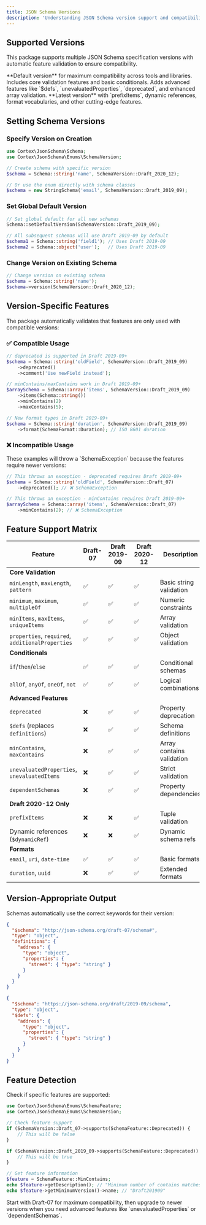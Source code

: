 ```yaml
---
title: JSON Schema Versions
description: 'Understanding JSON Schema version support and compatibility'
---
```


## Supported Versions

This package supports multiple JSON Schema specification versions with automatic feature validation to ensure compatibility.

<CardGroup cols={1}>
  <Card title="Draft-07 (2018)" icon="circle-check">
    **Default version** for maximum compatibility across tools and libraries. Includes core validation features and basic conditionals.
  </Card>
  <Card title="Draft 2019-09" icon="star">
    Adds advanced features like `$defs`, `unevaluatedProperties`, `deprecated`, and enhanced array validation.
  </Card>
  <Card title="Draft 2020-12" icon="sparkles">
    **Latest version** with `prefixItems`, dynamic references, format vocabularies, and other cutting-edge features.
  </Card>
</CardGroup>

## Setting Schema Versions

### Specify Version on Creation

```php
use Cortex\JsonSchema\Schema;
use Cortex\JsonSchema\Enums\SchemaVersion;

// Create schema with specific version
$schema = Schema::string('name', SchemaVersion::Draft_2020_12);

// Or use the enum directly with schema classes
$schema = new StringSchema('email', SchemaVersion::Draft_2019_09);
```

### Set Global Default Version

```php
// Set global default for all new schemas
Schema::setDefaultVersion(SchemaVersion::Draft_2019_09);

// All subsequent schemas will use Draft 2019-09 by default
$schema1 = Schema::string('field1'); // Uses Draft 2019-09
$schema2 = Schema::object('user');   // Uses Draft 2019-09
```

### Change Version on Existing Schema

```php
// Change version on existing schema
$schema = Schema::string('name');
$schema->version(SchemaVersion::Draft_2020_12);
```

## Version-Specific Features

The package automatically validates that features are only used with compatible versions:

### ✅ Compatible Usage

```php
// deprecated is supported in Draft 2019-09+
$schema = Schema::string('oldField', SchemaVersion::Draft_2019_09)
    ->deprecated()
    ->comment('Use newField instead');

// minContains/maxContains work in Draft 2019-09+
$arraySchema = Schema::array('items', SchemaVersion::Draft_2019_09)
    ->items(Schema::string())
    ->minContains(2)
    ->maxContains(5);

// New format types in Draft 2019-09+
$schema = Schema::string('duration', SchemaVersion::Draft_2019_09)
    ->format(SchemaFormat::Duration); // ISO 8601 duration
```

### ❌ Incompatible Usage

<Warning>
These examples will throw a `SchemaException` because the features require newer versions:
</Warning>

```php
// This throws an exception - deprecated requires Draft 2019-09+
$schema = Schema::string('oldField', SchemaVersion::Draft_07)
    ->deprecated(); // ❌ SchemaException

// This throws an exception - minContains requires Draft 2019-09+
$arraySchema = Schema::array('items', SchemaVersion::Draft_07)
    ->minContains(2); // ❌ SchemaException
```

## Feature Support Matrix

| Feature | Draft-07 | Draft 2019-09 | Draft 2020-12 | Description |
|---------|----------|---------------|---------------|-------------|
| **Core Validation** |
| `minLength`, `maxLength`, `pattern` | ✅ | ✅ | ✅ | Basic string validation |
| `minimum`, `maximum`, `multipleOf` | ✅ | ✅ | ✅ | Numeric constraints |
| `minItems`, `maxItems`, `uniqueItems` | ✅ | ✅ | ✅ | Array validation |
| `properties`, `required`, `additionalProperties` | ✅ | ✅ | ✅ | Object validation |
| **Conditionals** |
| `if`/`then`/`else` | ✅ | ✅ | ✅ | Conditional schemas |
| `allOf`, `anyOf`, `oneOf`, `not` | ✅ | ✅ | ✅ | Logical combinations |
| **Advanced Features** |
| `deprecated` | ❌ | ✅ | ✅ | Property deprecation |
| `$defs` (replaces `definitions`) | ❌ | ✅ | ✅ | Schema definitions |
| `minContains`, `maxContains` | ❌ | ✅ | ✅ | Array contains validation |
| `unevaluatedProperties`, `unevaluatedItems` | ❌ | ✅ | ✅ | Strict validation |
| `dependentSchemas` | ❌ | ✅ | ✅ | Property dependencies |
| **Draft 2020-12 Only** |
| `prefixItems` | ❌ | ❌ | ✅ | Tuple validation |
| Dynamic references (`$dynamicRef`) | ❌ | ❌ | ✅ | Dynamic schema refs |
| **Formats** |
| `email`, `uri`, `date-time` | ✅ | ✅ | ✅ | Basic formats |
| `duration`, `uuid` | ❌ | ✅ | ✅ | Extended formats |

## Version-Appropriate Output

Schemas automatically use the correct keywords for their version:

<CodeGroup>

```json Draft-07 Output
{
  "$schema": "http://json-schema.org/draft-07/schema#",
  "type": "object",
  "definitions": {
    "address": {
      "type": "object",
      "properties": {
        "street": { "type": "string" }
      }
    }
  }
}
```

```json Draft 2019-09 Output
{
  "$schema": "https://json-schema.org/draft/2019-09/schema",
  "type": "object",
  "$defs": {
    "address": {
      "type": "object",
      "properties": {
        "street": { "type": "string" }
      }
    }
  }
}
```

</CodeGroup>

## Feature Detection

Check if specific features are supported:

```php
use Cortex\JsonSchema\Enums\SchemaFeature;
use Cortex\JsonSchema\Enums\SchemaVersion;

// Check feature support
if (SchemaVersion::Draft_07->supports(SchemaFeature::Deprecated)) {
    // This will be false
}

if (SchemaVersion::Draft_2019_09->supports(SchemaFeature::Deprecated)) {
    // This will be true
}

// Get feature information
$feature = SchemaFeature::MinContains;
echo $feature->getDescription(); // "Minimum number of contains matches"
echo $feature->getMinimumVersion()->name; // "Draft201909"
```

<Tip>
Start with Draft-07 for maximum compatibility, then upgrade to newer versions when you need advanced features like `unevaluatedProperties` or `dependentSchemas`.
</Tip>
